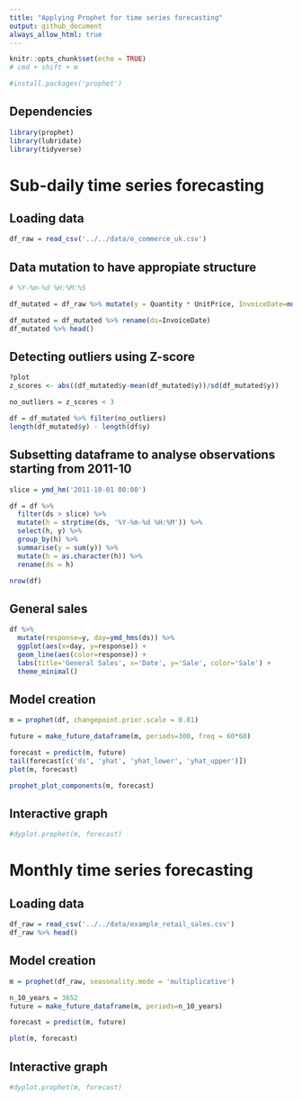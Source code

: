 ```yaml
---
title: "Applying Prophet for time series forecasting"
output: github_document
always_allow_html: true
---
```


```r
knitr::opts_chunk$set(echo = TRUE)
# cmd + shift + m
```


```r
#install.packages('prophet')
```

## Dependencies

```r
library(prophet)
library(lubridate)
library(tidyverse)
```

# Sub-daily time series forecasting
## Loading data

```r
df_raw = read_csv('../../data/e_commerce_uk.csv')
```


## Data mutation to have appropiate structure

```r
# %Y-%m-%d %H:%M:%S

df_mutated = df_raw %>% mutate(y = Quantity * UnitPrice, InvoiceDate=mdy_hm(InvoiceDate)) %>% select(InvoiceDate, y)

df_mutated = df_mutated %>% rename(ds=InvoiceDate)
df_mutated %>% head()
```

## Detecting outliers using Z-score

```r
?plot
z_scores <- abs((df_mutated$y-mean(df_mutated$y))/sd(df_mutated$y))
```


```r
no_outliers = z_scores < 3

df = df_mutated %>% filter(no_outliers)
length(df_mutated$y) - length(df$y)
```

## Subsetting dataframe to analyse observations starting from 2011-10

```r
slice = ymd_hm('2011-10-01 00:00')

df = df %>% 
  filter(ds > slice) %>% 
  mutate(h = strptime(ds, '%Y-%m-%d %H:%M')) %>% 
  select(h, y) %>% 
  group_by(h) %>% 
  summarise(y = sum(y)) %>% 
  mutate(h = as.character(h)) %>% 
  rename(ds = h)

nrow(df)
```


## General sales

```r
df %>% 
  mutate(response=y, day=ymd_hms(ds)) %>% 
  ggplot(aes(x=day, y=response)) + 
  geom_line(aes(color=response)) + 
  labs(title='General Sales', x='Date', y='Sale', color='Sale') +
  theme_minimal()
```


## Model creation

```r
m = prophet(df, changepoint.prior.scale = 0.01)

future = make_future_dataframe(m, periods=300, freq = 60*60)

forecast = predict(m, future)
tail(forecast[c('ds', 'yhat', 'yhat_lower', 'yhat_upper')])
plot(m, forecast)
```



```r
prophet_plot_components(m, forecast)
```


## Interactive graph
```r
#dyplot.prophet(m, forecast)
```

# Monthly time series forecasting

## Loading data

```r
df_raw = read_csv('../../data/example_retail_sales.csv')
df_raw %>% head()
```

## Model creation

```r
m = prophet(df_raw, seasonality.mode = 'multiplicative')

n_10_years = 3652
future = make_future_dataframe(m, periods=n_10_years)

forecast = predict(m, future)

plot(m, forecast)
```


## Interactive graph
```r
#dyplot.prophet(m, forecast)
```












